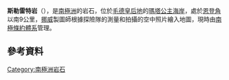{{coord|73|43|S|4|17|W|display=title}}

'''斯勒雷特岩'''（{{lang-nn|Sløret i Dronning Maud Land}}），是[[南極洲|南極洲]]的岩石，位於[[毛德皇后地|毛德皇后地]]的[[瑪塔公主海岸|瑪塔公主海岸]]，處於[[恩登角|恩登角]]以南9公里，[[挪威|挪威]]製圖師根據探險隊的測量和拍攝的空中照片繪入地圖，現時由[[南極條約體系|南極條約體系]]管理。

==參考資料==
{{usgs-gazetteer}}

{{Antarctica-geo-stub}}
[[Category:南極洲岩石|Category:南極洲岩石]]
